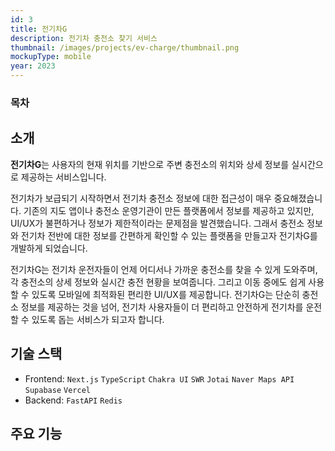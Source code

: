 ```yaml
---
id: 3
title: 전기차G
description: 전기차 충전소 찾기 서비스
thumbnail: /images/projects/ev-charge/thumbnail.png
mockupType: mobile
year: 2023
---
```


### 목차

## 소개

<Link url="https://ev-charge.kr" />

**전기차G**는 사용자의 현재 위치를 기반으로 주변 충전소의 위치와 상세 정보를 실시간으로 제공하는 서비스입니다.

전기차가 보급되기 시작하면서 전기차 충전소 정보에 대한 접근성이 매우 중요해졌습니다. 기존의 지도 앱이나 충전소 운영기관이 만든 플랫폼에서 정보를 제공하고 있지만, UI/UX가 불편하거나 정보가 제한적이라는 문제점을 발견했습니다. 그래서 충전소 정보와 전기차 전반에 대한 정보를 간편하게 확인할 수 있는 플랫폼을 만들고자 전기차G를 개발하게 되었습니다.

전기차G는 전기차 운전자들이 언제 어디서나 가까운 충전소를 찾을 수 있게 도와주며, 각 충전소의 상세 정보와 실시간 충전 현황을 보여줍니다. 그리고 이동 중에도 쉽게 사용할 수 있도록 모바일에 최적화된 편리한 UI/UX를 제공합니다. 전기차G는 단순히 충전소 정보를 제공하는 것을 넘어, 전기차 사용자들이 더 편리하고 안전하게 전기차를 운전할 수 있도록 돕는 서비스가 되고자 합니다.

## 기술 스택

- Frontend: `Next.js` `TypeScript` `Chakra UI` `SWR` `Jotai` `Naver Maps API` `Supabase` `Vercel`
- Backend: `FastAPI` `Redis`

## 주요 기능
